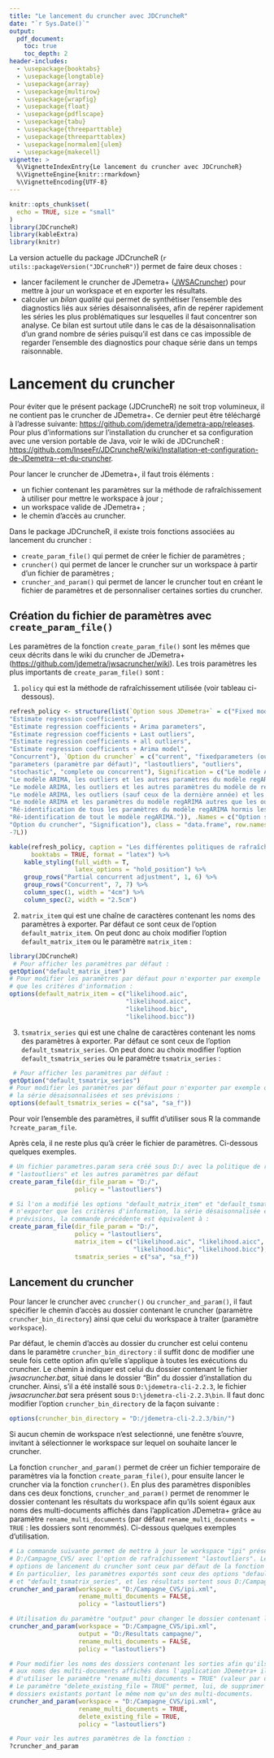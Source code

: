 ```yaml
---
title: "Le lancement du cruncher avec JDCruncheR"
date: "`r Sys.Date()`"
output:
  pdf_document:
    toc: true
    toc_depth: 2
header-includes:
  - \usepackage{booktabs}
  - \usepackage{longtable}
  - \usepackage{array}
  - \usepackage{multirow}
  - \usepackage{wrapfig}
  - \usepackage{float}
  - \usepackage{pdflscape}
  - \usepackage{tabu}
  - \usepackage{threeparttable}
  - \usepackage{threeparttablex}
  - \usepackage[normalem]{ulem}
  - \usepackage{makecell}
vignette: >
  %\VignetteIndexEntry{Le lancement du cruncher avec JDCruncheR}
  %\VignetteEngine{knitr::rmarkdown}
  %\VignetteEncoding{UTF-8}
---
```


```r
knitr::opts_chunk$set(
  echo = TRUE, size = "small"
)
library(JDCruncheR)
library(kableExtra)
library(knitr)
```


La version actuelle du package JDCruncheR (`r utils::packageVersion("JDCruncheR")`) permet de faire deux choses :

- lancer facilement le cruncher de JDemetra+ ([JWSACruncher](https://github.com/jdemetra/jwsacruncher/releases)) pour mettre à jour un workspace et en exporter les résultats.  
- calculer un *bilan qualité* qui permet de synthétiser l'ensemble des diagnostics liés aux séries désaisonnalisées, afin de repérer rapidement les séries les plus problématiques sur lesquelles il faut concentrer son analyse. Ce bilan est surtout utile dans le cas de la désaisonnalisation d'un grand nombre de séries puisqu'il est dans ce cas impossible de regarder l'ensemble des diagnostics pour chaque série dans un temps raisonnable.

# Lancement du cruncher

Pour éviter que le présent package (JDCruncheR) ne soit trop volumineux, il ne contient pas le cruncher de JDemetra+. Ce dernier peut être téléchargé à l'adresse suivante: <https://github.com/jdemetra/jdemetra-app/releases>. Pour plus d'informations sur l'installation du cruncher et sa configuration avec une version portable de Java, voir le wiki de JDCruncheR : <https://github.com/InseeFr/JDCruncheR/wiki/Installation-et-configuration-de-JDemetra--et-du-cruncher>.

Pour lancer le cruncher de JDemetra+, il faut trois éléments :

- un fichier contenant les paramètres sur la méthode de rafraîchissement à utiliser pour mettre le workspace à jour ;  
- un workspace valide de JDemetra+ ;  
- le chemin d'accès au cruncher.

Dans le package JDCruncheR, il existe trois fonctions associées au lancement du cruncher :  

- `create_param_file()` qui permet de créer le fichier de paramètres ;  
- `cruncher()` qui permet de lancer le cruncher sur un workspace à partir d'un fichier de paramètres ;  
- `cruncher_and_param()` qui permet de lancer le cruncher tout en créant le fichier de paramètres et de personnaliser certaines sorties du cruncher.

## Création du fichier de paramètres avec `create_param_file()`

Les paramètres de la fonction `create_param_file()` sont les mêmes que ceux décrits dans le wiki du cruncher de JDemetra+ (<https://github.com/jdemetra/jwsacruncher/wiki>). Les trois paramètres les plus importants de `create_param_file()` sont :  

1. `policy` qui est la méthode de rafraîchissement utilisée (voir tableau ci-dessous).

```r
refresh_policy <- structure(list(`Option sous JDemetra+` = c("Fixed model", 
"Estimate regression coefficients", 
"Estimate regression coefficients + Arima parameters", 
"Estimate regression coefficients + Last outliers", 
"Estimate regression coefficients + all outliers", 
"Estimate regression coefficients + Arima model", 
"Concurrent"), `Option du cruncher` = c("current", "fixedparameters (ou fixed)", 
"parameters (paramètre par défaut)", "lastoutliers", "outliers", 
"stochastic", "complete ou concurrent"), Signification = c("Le modèle ARIMA, les outliers et les autres paramètres du modèle de régression ne sont ni ré-identifiés ni ré-estimés. Le schéma de décomposition est inchangé.", 
"Le modèle ARIMA, les outliers et les autres paramètres du modèle regARIMA ne sont pas ré-identifiés. Les coefficients du modèle ARIMA sont fixés et les autres paramètres du modèle de régression sont ré-estimés. Le schéma de décomposition est inchangé.", 
"Le modèle ARIMA, les outliers et les autres paramètres du modèle de régression ne sont pas ré-identifiés mais sont tous ré-estimés. Le schéma de décomposition est inchangé.", 
"Le modèle ARIMA, les outliers (sauf ceux de la dernière année) et les autres paramètres du modèle de régression ne sont pas ré-identifiés mais sont tous ré-estimés. Les outliers de la dernière année sont ré-identifiés. Le schéma de décomposition est inchangé.", 
"Le modèle ARIMA et les paramètres du modèle regARIMA autres que les outliers ne sont pas ré-identifiés mais ré-estimés. Tous les outliers sont ré-identifiés. Le schéma de décomposition est inchangé.", 
"Ré-identification de tous les paramètres du modèle regARIMA hormis les variables calendaires. Le schéma de décomposition est inchangé.", 
"Ré-identification de tout le modèle regARIMA.")), .Names = c("Option sous JDemetra+", 
"Option du cruncher", "Signification"), class = "data.frame", row.names = c(NA, 
-7L))

kable(refresh_policy, caption = "Les différentes politiques de rafraîchissement",
      booktabs = TRUE, format = "latex") %>% 
    kable_styling(full_width = T,
                  latex_options = "hold_position") %>% 
    group_rows("Partial concurrent adjustment", 1, 6) %>% 
    group_rows("Concurrent", 7, 7) %>% 
    column_spec(1, width = "4cm") %>% 
    column_spec(2, width = "2.5cm")


```

\begin{table}[!h]

\caption{\label{tab:unnamed-chunk-1}Les différentes politiques de rafraîchissement}
\centering
\begin{tabu} to \linewidth {>{\raggedright\arraybackslash}p{4cm}>{\raggedright\arraybackslash}p{2.5cm}>{\raggedright}X}
\toprule
Option sous JDemetra+ & Option du cruncher & Signification\\
\midrule
\addlinespace[0.3em]
\multicolumn{3}{l}{\textbf{Partial concurrent adjustment}}\\
\hspace{1em}Fixed model & current & Le modèle ARIMA, les outliers et les autres paramètres du modèle de régression ne sont ni ré-identifiés ni ré-estimés. Le schéma de décomposition est inchangé.\\
\hspace{1em}Estimate regression coefficients & fixedparameters (ou fixed) & Le modèle ARIMA, les outliers et les autres paramètres du modèle regARIMA ne sont pas ré-identifiés. Les coefficients du modèle ARIMA sont fixés et les autres paramètres du modèle de régression sont ré-estimés. Le schéma de décomposition est inchangé.\\
\hspace{1em}Estimate regression coefficients + Arima parameters & parameters (paramètre par défaut) & Le modèle ARIMA, les outliers et les autres paramètres du modèle de régression ne sont pas ré-identifiés mais sont tous ré-estimés. Le schéma de décomposition est inchangé.\\
\hspace{1em}Estimate regression coefficients + Last outliers & lastoutliers & Le modèle ARIMA, les outliers (sauf ceux de la dernière année) et les autres paramètres du modèle de régression ne sont pas ré-identifiés mais sont tous ré-estimés. Les outliers de la dernière année sont ré-identifiés. Le schéma de décomposition est inchangé.\\
\hspace{1em}Estimate regression coefficients + all outliers & outliers & Le modèle ARIMA et les paramètres du modèle regARIMA autres que les outliers ne sont pas ré-identifiés mais ré-estimés. Tous les outliers sont ré-identifiés. Le schéma de décomposition est inchangé.\\
\hspace{1em}Estimate regression coefficients + Arima model & stochastic & Ré-identification de tous les paramètres du modèle regARIMA hormis les variables calendaires. Le schéma de décomposition est inchangé.\\
\addlinespace[0.3em]
\multicolumn{3}{l}{\textbf{Concurrent}}\\
\hspace{1em}Concurrent & complete ou concurrent & Ré-identification de tout le modèle regARIMA.\\
\bottomrule
\end{tabu}
\end{table}

2. `matrix_item` qui est une chaîne de caractères contenant les noms des paramètres à exporter. Par défaut ce sont ceux de l'option `default_matrix_item`. On peut donc au choix modifier l'option `default_matrix_item` ou le paramètre `matrix_item` :
```r
library(JDCruncheR)
 # Pour afficher les paramètres par défaut :
getOption("default_matrix_item")
# Pour modifier les paramètres par défaut pour n'exporter par exemple
# que les critères d'information :
options(default_matrix_item = c("likelihood.aic",
                                "likelihood.aicc",
                                "likelihood.bic",
                                "likelihood.bicc"))
```

3. `tsmatrix_series` qui est une chaîne de caractères contenant les noms des paramètres à exporter. Par défaut ce sont ceux de l'option `default_tsmatrix_series`. On peut donc au choix modifier l'option `default_tsmatrix_series` ou le paramètre `tsmatrix_series` :
```r
 # Pour afficher les paramètres par défaut :
getOption("default_tsmatrix_series")
# Pour modifier les paramètres par défaut pour n'exporter par exemple que
# la série désaisonnalisées et ses prévisions :
options(default_tsmatrix_series = c("sa", "sa_f"))
```


Pour voir l'ensemble des paramètres, il suffit d'utiliser sous R la commande `?create_param_file`.

Après cela, il ne reste plus qu'à créer le fichier de paramètres. Ci-dessous quelques exemples.

```r
# Un fichier parametres.param sera créé sous D:/ avec la politique de rafraîchissement
# "lastoutliers" et les autres paramètres par défaut
create_param_file(dir_file_param = "D:/",
                  policy = "lastoutliers")

# Si l'on a modifié les options "default_matrix_item" et "default_tsmatrix_series" pour
# n'exporter que les critères d'information, la série désaisonnalisée et ses
# prévisions, la commande précédente est équivalent à : 
create_param_file(dir_file_param = "D:/",
                  policy = "lastoutliers",
                  matrix_item = c("likelihood.aic", "likelihood.aicc",
                                  "likelihood.bic", "likelihood.bicc"),
                  tsmatrix_series = c("sa", "sa_f"))
```



## Lancement du cruncher

Pour lancer le cruncher avec `cruncher()` ou `cruncher_and_param()`,  il faut spécifier le chemin d'accès au dossier contenant le cruncher (paramètre `cruncher_bin_directory`) ainsi que celui du workspace à traiter (paramètre `workspace`).

Par défaut, le chemin d'accès au dossier du cruncher est celui contenu dans le paramètre `cruncher_bin_directory` : il suffit donc de modifier une seule fois cette option afin qu'elle s'applique à toutes les exécutions du cruncher. Le chemin à indiquer est celui du dossier contenant le fichier *jwsacruncher.bat*, situé dans le dossier "Bin" du dossier d'installation du cruncher. Ainsi, s'il a été installé sous `D:\jdemetra-cli-2.2.3`, le fichier *jwsacruncher.bat* sera présent sous `D:\jdemetra-cli-2.2.3\bin`. Il faut donc modifier l'option `cruncher_bin_directory` de la façon suivante :

```r
options(cruncher_bin_directory = "D:/jdemetra-cli-2.2.3/bin/")
```

Si aucun chemin de workspace n'est selectionné, une fenêtre s'ouvre, invitant à sélectionner le workspace sur lequel on souhaite lancer le cruncher.

La fonction `cruncher_and_param()` permet de créer un fichier temporaire de paramètres via la fonction `create_param_file()`, pour ensuite lancer le cruncher via la fonction `cruncher()`. En plus des paramètres disponibles dans ces deux fonctions, `cruncher_and_param()` permet de renommer le dossier contenant les résultats du workspace afin qu'ils soient égaux aux noms des multi-documents affichés dans l'application JDemetra+ grâce au paramètre `rename_multi_documents` (par défaut `rename_multi_documents = TRUE` : les dossiers sont renommés). Ci-dessous quelques exemples d'utilisation.

```r
# La commande suivante permet de mettre à jour le workspace "ipi" présent sous
# D:/Campagne_CVS/ avec l'option de rafraîchissement "lastoutliers". Les autres
# options de lancement du cruncher sont ceux par défaut de la fonction create_param_file().
# En particulier, les paramètres exportés sont ceux des options "default_matrix_item"
# et "default_tsmatrix_series", et les résultats sortent sous D:/Campagne_CVS/Output/.
cruncher_and_param(workspace = "D:/Campagne_CVS/ipi.xml",
                   rename_multi_documents = FALSE,
                   policy = "lastoutliers")

# Utilisation du paramètre "output" pour changer le dossier contenant les résultats :
cruncher_and_param(workspace = "D:/Campagne_CVS/ipi.xml",
                   output = "D:/Resultats campagne/",
                   rename_multi_documents = FALSE,
                   policy = "lastoutliers")

# Pour modifier les noms des dossiers contenant les sorties afin qu'ils soient égaux
# aux noms des multi-documents affichés dans l'application JDemetra+ il suffit 
# d'utiliser le paramètre "rename_multi_documents = TRUE" (valeur par défaut).
# Le paramètre "delete_existing_file = TRUE" permet, lui, de supprimer éventuels
# dossiers existants portant le même nom qu'un des multi-documents.
cruncher_and_param(workspace = "D:/Campagne_CVS/ipi.xml",
                   rename_multi_documents = TRUE,
                   delete_existing_file = TRUE,
                   policy = "lastoutliers")

# Pour voir les autres paramètres de la fonction :
?cruncher_and_param
```

